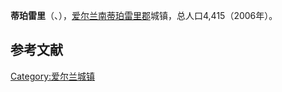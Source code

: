 {{Infobox settlement
|settlement_type        = 城镇
|name                   = 蒂珀雷里
|native_name             = Tipperary<br>Tiobraid Árann
|image_skyline          = Tipperary Main Street.jpg
|image_caption          = 蒂珀雷里主大街
|pushpin_map            = Ireland
|pushpin_label_position = right
|pushpin_map_caption    = 所在位置
|subdivision_type       = 国家
|subdivision_name       = 爱尔兰
|subdivision_type1      = 省
|subdivision_name1      = [[芒斯特省|芒斯特省]]
|subdivision_type2      = 郡
|subdivision_name2      = 南蒂珀雷里郡
|unit_pref              = Metric
|elevation_m            = 102
|population_as_of       = 2006
|population_total       = 5065
|population_urban       = 4415
|population_blank1_title = Environs
|population_blank1       = 650
|population_footnotes   = <ref name = "cso2006">{{cite web | title = Census 2006 – Volume 1 – Population Classified by Area | work = Central Statistics Office Census 2006 Reports | publisher = [[Central_Statistics_Office_(Ireland)|Central Statistics Office Ireland]] | date = April 2007 | url = http://www.cso.ie/census/documents/census2006_volume_1_pop_classified_by_area.pdf | format = PDF | accessdate = 2011-06-11 | archive-date = 2018-12-26 | archive-url = https://web.archive.org/web/20181226032358/http://www.cso.ie/census/documents/census2006_volume_1_pop_classified_by_area.pdf%0A | dead-url = no }}</ref>
|website                =
}}
'''蒂珀雷里'''（{{lang-en|Tipperary}}、{{lang-ga|Tiobraid Árann}}），[[爱尔兰|爱尔兰]][[南蒂珀雷里郡|南蒂珀雷里郡]]城镇，总人口4,415（2006年）。

==参考文献==
{{reflist}}

[[Category:爱尔兰城镇|Category:爱尔兰城镇]]
{{ireland-geo-stub}}